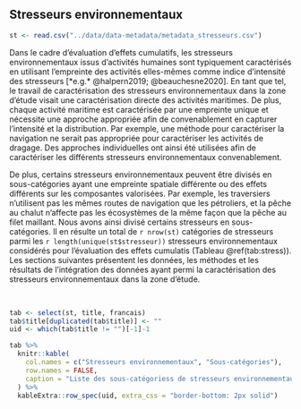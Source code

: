 ## Stresseurs environnementaux

```r
st <- read.csv("../data/data-metadata/metadata_stresseurs.csv")
```


Dans le cadre d'évaluation d'effets cumulatifs, les stresseurs environnementaux issus d'activités humaines sont typiquement caractérisés en utilisant l'empreinte des activités elles-mêmes comme indice d'intensité des stresseurs [*e.g.* @halpern2019; @beauchesne2020]. En tant que tel, le travail de caractérisation des stresseurs environnementaux dans la zone d'étude visait une caractérisation directe des activités maritimes. De plus, chaque activité maritime est caractérisée par une empreinte unique et nécessite une approche appropriée afin de convenablement en capturer l'intensité et la distribution. Par exemple, une méthode pour caractériser la navigation ne serait pas appropriée pour caractériser les activités de dragage. Des approches individuelles ont ainsi été utilisées afin de caractériser les différents stresseurs environnementaux convenablement.

De plus, certains stresseurs environnementaux peuvent être divisés en sous-catégories ayant une empreinte spatiale différente ou des effets différents sur les composantes valorisées. Par exemple, les traversiers n'utilisent pas les mêmes routes de navigation que les pétroliers, et la pêche au chalut n'affecte pas les écosystèmes de la même façon que la pêche au filet maillant. Nous avons ainsi divisé certains stresseurs en sous-catégories. Il en résulte un total de `r nrow(st)` catégories de stresseurs parmi les `r length(unique(st$stresseur))` stresseurs environnementaux considérés pour l'évaluation des effets cumulatis (Tableau \@ref(tab:stress)). Les sections suivantes présentent les données, les méthodes et les résultats de l'intégration des données ayant permi la caractérisation des stresseurs environnementaux dans la zone d'étude.

<br/>

```r
tab <- select(st, title, francais)
tab$title[duplicated(tab$title)] <- ""
uid <- which(tab$title != "")[-1]-1

tab %>%
  knitr::kable(
    col.names = c("Stresseurs environnementaux", "Sous-catégories"),
    row.names = FALSE,
    caption = "Liste des sous-catégoriess de stresseurs environnementaux considérés pour l'évaluation des effets cumulatifs de la navigation dans le Saint-Laurent et le Saguenay."
  ) %>%
  kableExtra::row_spec(uid, extra_css = "border-bottom: 2px solid")
```

<br/>

